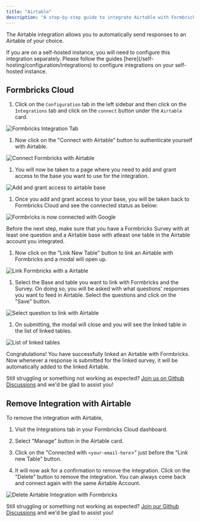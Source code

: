 ```yaml
---
title: "Airtable"
description: "A step-by-step guide to integrate Airtable with Formbricks Cloud."
---
```


The Airtable integration allows you to automatically send responses to an Airtable of your choice.

<Note>
  If you are on a self-hosted instance, you will need to configure this integration separately. Please follow
  the guides [here](/self-hosting/configuration/integrations) to configure integrations on your self-hosted
  instance.
</Note>

## Formbricks Cloud

1. Click on the `Configuration` tab in the left sidebar and then click on the `Integrations` tab and click on the `connect` button under the `Airtable` card.

![Formbricks Integration Tab](/images/xm-and-surveys/core-features/integrations/airtable/integrations-tab.webp)

1. Now click on the "Connect with Airtable" button to authenticate yourself with Airtable.

![Connect Formbricks with Airtable](/images/xm-and-surveys/core-features/integrations/airtable/connect-with-airtable.webp)

1. You will now be taken to a page where you need to add and grant access to the base you want to use for the integration.

![Add and grant access to airtable base](/images/xm-and-surveys/core-features/integrations/airtable/add-base.webp)

1. Once you add and grant access to your base, you will be taken back to Formbricks Cloud and see the connected status as below:

![Formbricks is now connected with Google](/images/xm-and-surveys/core-features/integrations/airtable/airtable-connected.webp)

<Note>
  Before the next step, make sure that you have a Formbricks Survey with at least one question and a Airtable
  base with atleast one table in the Airtable account you integrated.
</Note>

1. Now click on the "Link New Table" button to link an Airtable with Formbricks and a modal will open up.

![Link Formbricks with a Airtable](/images/xm-and-surveys/core-features/integrations/airtable/link-survey-with-table.webp)

1. Select the Base and table you want to link with Formbricks and the Survey. On doing so, you will be asked with what questions' responses you want to feed in Airtable. Select the questions and click on the "Save" button.

![Select question to link with Airtable](/images/xm-and-surveys/core-features/integrations/airtable/link-with-questions.webp)

1. On submitting, the modal will close and you will see the linked table in the list of linked tables.

![List of linked tables](/images/xm-and-surveys/core-features/integrations/airtable/list-linked-surveys.webp)

Congratulations! You have successfully linked an Airtable with Formbricks. Now whenever a response is submitted for the linked survey, it will be automatically added to the linked Airtable.

Still struggling or something not working as expected? [Join us on Github Discussions](https://github.com/formbricks/formbricks/discussions) and we'd be glad to assist you!

## Remove Integration with Airtable

To remove the integration with Airtable,

1. Visit the Integrations tab in your Formbricks Cloud dashboard.

2. Select "Manage" button in the Airtable card.

3. Click on the "Connected with `<your-email-here`>" just before the "Link new Table" button.

4. It will now ask for a confirmation to remove the integration. Click on the "Delete" button to remove the integration. You can always come back and connect again with the same Airtable Account.

![Delete Airtable Integration with Formbricks](/images/xm-and-surveys/core-features/integrations/airtable/delete-integration.webp)

Still struggling or something not working as expected? [Join our Github Discussions](https://github.com/formbricks/formbricks/discussions) and we'd be glad to assist you!
